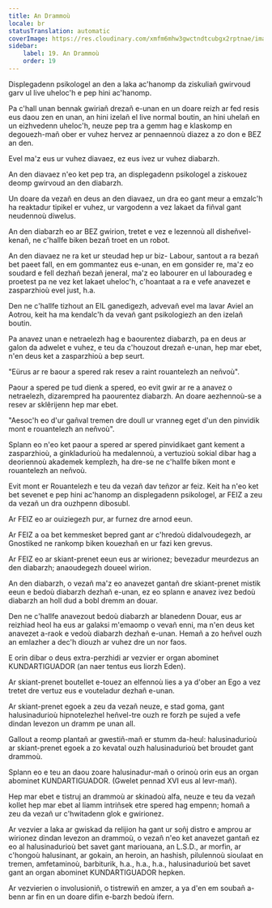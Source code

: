 ```yaml
---
title: An Drammoù
locale: br
statusTranslation: automatic
coverImage: https://res.cloudinary.com/xmfm6mhw3gwctndtcubgx2rptnae/image/upload/v1741354419/small_cover_la_gran_rebelion_28716e29d2.webp
sidebar:
    label: 19. An Drammoù
    order: 19
---
```

Displegadenn psikologel an den a laka ac'hanomp da ziskuliañ gwirvoud garv ul live uheloc'h e pep hini ac'hanomp.

Pa c'hall unan bennak gwiriañ drezañ e-unan en un doare reizh ar fed resis eus daou zen en unan, an hini izelañ el live normal boutin, an hini uhelañ en un eizhvedenn uheloc'h, neuze pep tra a gemm hag e klaskomp en degouezh-mañ ober er vuhez hervez ar pennaennoù diazez a zo don e BEZ an den.

Evel ma'z eus ur vuhez diavaez, ez eus ivez ur vuhez diabarzh.

An den diavaez n'eo ket pep tra, an displegadenn psikologel a ziskouez deomp gwirvoud an den diabarzh.

Un doare da vezañ en deus an den diavaez, un dra eo gant meur a emzalc'h ha reaktadur tipikel er vuhez, ur vargodenn a vez lakaet da fiñval gant neudennoù diwelus.

An den diabarzh eo ar BEZ gwirion, tretet e vez e lezennoù all disheñvel-kenañ, ne c'hallfe biken bezañ troet en un robot.

An den diavaez ne ra ket ur steudad hep ur biz- Labour, santout a ra bezañ bet paeet fall, en em gommantez eus e-unan, en em gonsider re, ma'z eo soudard e fell dezhañ bezañ jeneral, ma'z eo labourer en ul labouradeg e proetest pa ne vez ket lakaet uheloc'h, c'hoantaat a ra e vefe anavezet e zasparzhioù evel just, h.a.

Den ne c'hallfe tizhout an EIL ganedigezh, advevañ evel ma lavar Aviel an Aotrou, keit ha ma kendalc'h da vevañ gant psikologiezh an den izelañ boutin.

Pa anavez unan e netraelezh hag e baourentez diabarzh, pa en deus ar galon da adwelet e vuhez, e teu da c'houzout drezañ e-unan, hep mar ebet, n'en deus ket a zasparzhioù a bep seurt.

"Eürus ar re baour a spered rak resev a raint rouantelezh an neñvoù".

Paour a spered pe tud dienk a spered, eo evit gwir ar re a anavez o netraelezh, dizarempred ha paourentez diabarzh. An doare aezhennoù-se a resev ar sklêrijenn hep mar ebet.

"Aesoc'h eo d'ur gañval tremen dre doull ur vranneg eget d'un den pinvidik mont e rouantelezh an neñvoù".

Splann eo n'eo ket paour a spered ar spered pinvidikaet gant kement a zasparzhioù, a ginkladurioù ha medalennoù, a vertuzioù sokial dibar hag a deoriennoù akademek kemplezh, ha dre-se ne c'hallfe biken mont e rouantelezh an neñvoù.

Evit mont er Rouantelezh e teu da vezañ dav teñzor ar feiz. Keit ha n'eo ket bet sevenet e pep hini ac'hanomp an displegadenn psikologel, ar FEIZ a zeu da vezañ un dra ouzhpenn dibosubl.

Ar FEIZ eo ar ouiziegezh pur, ar furnez dre arnod eeun.

Ar FEIZ a oa bet kemmesket bepred gant ar c'hredoù didalvoudegezh, ar Gnostiked ne rankomp biken kouezhañ en ur fazi ken grevus.

Ar FEIZ eo ar skiant-prenet eeun eus ar wirionez; bevezadur meurdezus an den diabarzh; anaoudegezh doueel wirion.

An den diabarzh, o vezañ ma'z eo anavezet gantañ dre skiant-prenet mistik eeun e bedoù diabarzh dezhañ e-unan, ez eo splann e anavez ivez bedoù diabarzh an holl dud a bobl dremm an douar.

Den ne c'hallfe anavezout bedoù diabarzh ar blanedenn Douar, eus ar reizhiad heol ha eus ar galaksi m'emaomp o vevañ enni, ma n'en deus ket anavezet a-raok e vedoù diabarzh dezhañ e-unan. Hemañ a zo heñvel ouzh an emlazher a dec'h diouzh ar vuhez dre un nor faos.

E orin dibar o deus extra-perzhidi ar vezvier er organ abominet KUNDARTIGUADOR (an naer tentus eus liorzh Eden).

Ar skiant-prenet boutellet e-touez an elfennoù lies a ya d'ober an Ego a vez tretet dre vertuz eus e vouteladur dezhañ e-unan.

Ar skiant-prenet egoek a zeu da vezañ neuze, e stad goma, gant halusinadurioù hipnotelezhel heñvel-tre ouzh re forzh pe sujed a vefe dindan levezon un dramm pe unan all.

Gallout a reomp plantañ ar gwestiñ-mañ er stumm da-heul: halusinadurioù ar skiant-prenet egoek a zo kevatal ouzh halusinadurioù bet broudet gant drammoù.

Splann eo e teu an daou zoare halusinadur-mañ o orinoù orin eus an organ abominet KUNDARTIGUADOR. (Gwelet pennad XVI eus al levr-mañ).

Hep mar ebet e tistruj an drammoù ar skinadoù alfa, neuze e teu da vezañ kollet hep mar ebet al liamm intriñsek etre spered hag empenn; homañ a zeu da vezañ ur c'hwitadenn glok e gwirionez.

Ar vezvier a laka ar gwiskad da relijion ha gant ur soñj distro e amprou ar wirionez dindan levezon an drammoù, o vezañ n'eo ket anavezet gantañ ez eo al halusinadurioù bet savet gant mariouana, an L.S.D., ar morfin, ar c'hongoù halusinant, ar gokain, an heroin, an hashish, pilulennoù sioulaat en tremen, amfetaminoù, barbiturik, h.a., h.a., h.a., halusinadurioù bet savet gant an organ abominet KUNDARTIGUADOR hepken.

Ar vezvierien o involusioniñ, o tistrewiñ en amzer, a ya d'en em soubañ a-benn ar fin en un doare difin e-barzh bedoù ifern.

